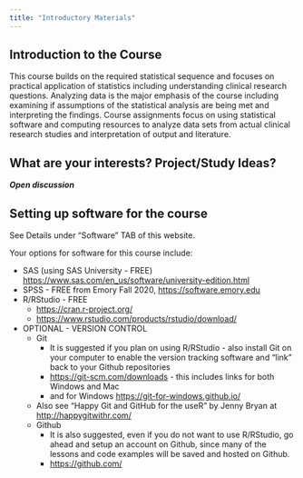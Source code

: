 ```yaml
---
title: "Introductory Materials"
---
```


## Introduction to the Course

This course builds on the required statistical sequence and focuses on practical application of statistics including understanding clinical research questions. Analyzing data is the major emphasis of the course including examining if assumptions of the statistical analysis are being met and interpreting the findings.  Course assignments focus on using statistical software and computing resources to analyze data sets from actual clinical research studies and interpretation of output and literature. 

## What are your interests? Project/Study Ideas?

_**Open discussion**_

## Setting up software for the course

See Details under "Software" TAB of this website.

Your options for software for this course include:

* SAS (using SAS University - FREE) [https://www.sas.com/en_us/software/university-edition.html](https://www.sas.com/en_us/software/university-edition.html)
* SPSS - FREE from Emory Fall 2020, [https://software.emory.edu](https://software.emory.edu)
* R/RStudio - FREE
    - [https://cran.r-project.org/](https://cran.r-project.org/)
    - [https://www.rstudio.com/products/rstudio/download/](https://www.rstudio.com/products/rstudio/download/)
* OPTIONAL - VERSION CONTROL
    - Git
        - It is suggested if you plan on using R/RStudio - also install Git on your computer to enable the version tracking software and "link" back to your Github repositories
        - [https://git-scm.com/downloads](https://git-scm.com/downloads) - this includes links for both Windows and Mac
        - and for Windows [https://git-for-windows.github.io/](https://git-for-windows.github.io/)
    - Also see "Happy Git and GitHub for the useR" by Jenny Bryan at [http://happygitwithr.com/](http://happygitwithr.com/)
    - Github
        - It is also suggested, even if you do not want to use R/RStudio, go ahead and setup an account on Github, since many of the lessons and code examples will be saved and hosted on Github.
        - [https://github.com/](https://github.com/)





